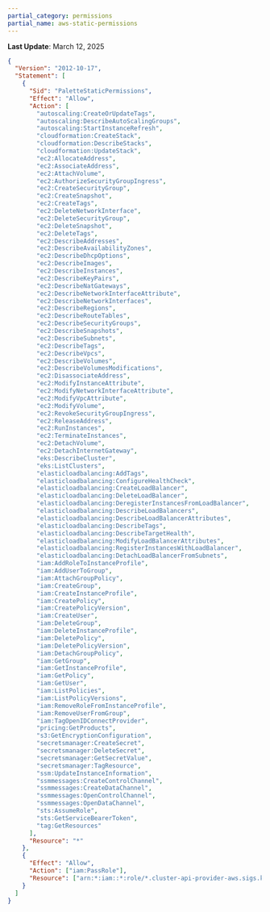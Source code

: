 ```yaml
---
partial_category: permissions
partial_name: aws-static-permissions
---
```

**Last Update**: March 12, 2025

```json
{
  "Version": "2012-10-17",
  "Statement": [
    {
      "Sid": "PaletteStaticPermissions",
      "Effect": "Allow",
      "Action": [
        "autoscaling:CreateOrUpdateTags",
        "autoscaling:DescribeAutoScalingGroups",
        "autoscaling:StartInstanceRefresh",
        "cloudformation:CreateStack",
        "cloudformation:DescribeStacks",
        "cloudformation:UpdateStack",
        "ec2:AllocateAddress",
        "ec2:AssociateAddress",
        "ec2:AttachVolume",
        "ec2:AuthorizeSecurityGroupIngress",
        "ec2:CreateSecurityGroup",
        "ec2:CreateSnapshot",
        "ec2:CreateTags",
        "ec2:DeleteNetworkInterface",
        "ec2:DeleteSecurityGroup",
        "ec2:DeleteSnapshot",
        "ec2:DeleteTags",
        "ec2:DescribeAddresses",
        "ec2:DescribeAvailabilityZones",
        "ec2:DescribeDhcpOptions",
        "ec2:DescribeImages",
        "ec2:DescribeInstances",
        "ec2:DescribeKeyPairs",
        "ec2:DescribeNatGateways",
        "ec2:DescribeNetworkInterfaceAttribute",
        "ec2:DescribeNetworkInterfaces",
        "ec2:DescribeRegions",
        "ec2:DescribeRouteTables",
        "ec2:DescribeSecurityGroups",
        "ec2:DescribeSnapshots",
        "ec2:DescribeSubnets",
        "ec2:DescribeTags",
        "ec2:DescribeVpcs",
        "ec2:DescribeVolumes",
        "ec2:DescribeVolumesModifications",
        "ec2:DisassociateAddress",
        "ec2:ModifyInstanceAttribute",
        "ec2:ModifyNetworkInterfaceAttribute",
        "ec2:ModifyVpcAttribute",
        "ec2:ModifyVolume",
        "ec2:RevokeSecurityGroupIngress",
        "ec2:ReleaseAddress",
        "ec2:RunInstances",
        "ec2:TerminateInstances",
        "ec2:DetachVolume",
        "ec2:DetachInternetGateway",
        "eks:DescribeCluster",
        "eks:ListClusters",
        "elasticloadbalancing:AddTags",
        "elasticloadbalancing:ConfigureHealthCheck",
        "elasticloadbalancing:CreateLoadBalancer",
        "elasticloadbalancing:DeleteLoadBalancer",
        "elasticloadbalancing:DeregisterInstancesFromLoadBalancer",
        "elasticloadbalancing:DescribeLoadBalancers",
        "elasticloadbalancing:DescribeLoadBalancerAttributes",
        "elasticloadbalancing:DescribeTags",
        "elasticloadbalancing:DescribeTargetHealth",
        "elasticloadbalancing:ModifyLoadBalancerAttributes",
        "elasticloadbalancing:RegisterInstancesWithLoadBalancer",
        "elasticloadbalancing:DetachLoadBalancerFromSubnets",
        "iam:AddRoleToInstanceProfile",
        "iam:AddUserToGroup",
        "iam:AttachGroupPolicy",
        "iam:CreateGroup",
        "iam:CreateInstanceProfile",
        "iam:CreatePolicy",
        "iam:CreatePolicyVersion",
        "iam:CreateUser",
        "iam:DeleteGroup",
        "iam:DeleteInstanceProfile",
        "iam:DeletePolicy",
        "iam:DeletePolicyVersion",
        "iam:DetachGroupPolicy",
        "iam:GetGroup",
        "iam:GetInstanceProfile",
        "iam:GetPolicy",
        "iam:GetUser",
        "iam:ListPolicies",
        "iam:ListPolicyVersions",
        "iam:RemoveRoleFromInstanceProfile",
        "iam:RemoveUserFromGroup",
        "iam:TagOpenIDConnectProvider",
        "pricing:GetProducts",
        "s3:GetEncryptionConfiguration",
        "secretsmanager:CreateSecret",
        "secretsmanager:DeleteSecret",
        "secretsmanager:GetSecretValue",
        "secretsmanager:TagResource",
        "ssm:UpdateInstanceInformation",
        "ssmmessages:CreateControlChannel",
        "ssmmessages:CreateDataChannel",
        "ssmmessages:OpenControlChannel",
        "ssmmessages:OpenDataChannel",
        "sts:AssumeRole",
        "sts:GetServiceBearerToken",
        "tag:GetResources"
      ],
      "Resource": "*"
    },
    {
      "Effect": "Allow",
      "Action": ["iam:PassRole"],
      "Resource": ["arn:*:iam::*:role/*.cluster-api-provider-aws.sigs.k8s.io"]
    }
  ]
}
```
